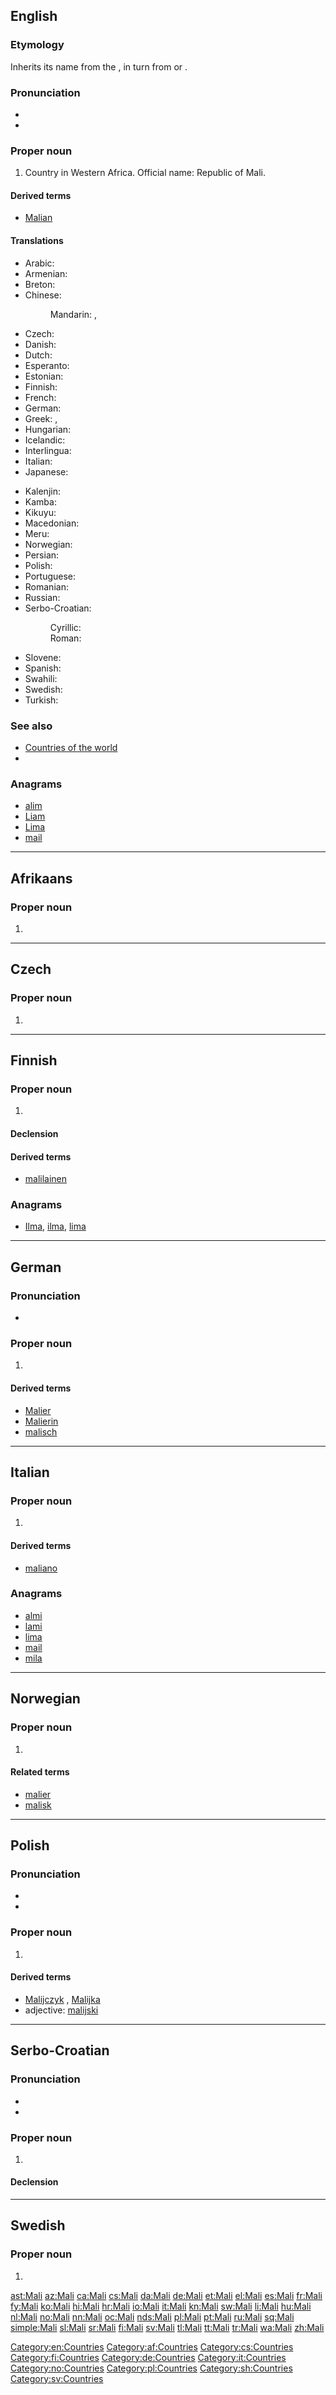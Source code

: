 {{also|mali}}
==English==

===Etymology===
Inherits its name from the {{w|Mali Empire}}, in turn from {{etyl|mnk}} or {{etyl|bm}} {{term|mali||hippopotamus}}.

===Pronunciation===
* {{audio|En-us-Mali.ogg|Audio (US)}}
* {{rhymes|ɑːli}}

===Proper noun===
{{en-proper noun}}

# Country in Western Africa. Official name: Republic of Mali.

====Derived terms====
* [[Malian]]

====Translations====
{{trans-top|A country in Western Africa}}
* Arabic: {{t-|ar|مالي|tr=Mālī}}
* Armenian: {{t-|hy|Մալի|tr=Mali}}
* Breton: {{t-|br|Mali}}
* Chinese:
*: Mandarin: {{t-|cmn|馬里|sc=Hani}}, {{t-|cmn|马里|tr=Mǎlǐ|sc=Hani}}
* Czech: {{t+|cs|Mali|n}}
* Danish: {{t+|da|Mali}}
* Dutch: {{t+|nl|Mali}}
* Esperanto: {{t-|eo|Malio}}
* Estonian: {{t+|et|Mali}}
* Finnish: {{t+|fi|Mali}}
* French: {{t+|fr|Mali}}
* German: {{t+|de|Mali}}
* Greek: {{t+|el|Μάλι|n|tr=Máli}}, {{t-|el|Μαλί|n|tr=Malí}}
* Hungarian: {{t+|hu|Mali}}
* Icelandic: {{t+|is|Malí|n}}
* Interlingua: {{t-|ia|Mali}}
* Italian: {{t+|it|Mali}}
* Japanese: {{t-|ja|マリ|tr=Mari}}
{{trans-mid}}
* Kalenjin: {{tø|kln|Mali}}
* Kamba: {{tø|kam|Mali}}
* Kikuyu: {{tø|ki|Mali}}
* Macedonian: {{t+|mk|Мали|n|tr=Máli}}
* Meru: {{tø|mer|Mali}}
* Norwegian: {{t+|no|Mali}}
* Persian: {{t+|fa|مالی|tr=Mâli|sc=fa-Arab}}
* Polish: {{t+|pl|Mali}}
* Portuguese: {{t+|pt|Mali}}
* Romanian: {{t-|ro|Mali}}
* Russian: {{t-|ru|Мали|f|tr=Malí}}
* Serbo-Croatian:
*: Cyrillic: {{t-|sh|Мали|m|alt=Ма̑ли|sc=Cyrl}}
*: Roman: {{t-|sh|Mali|m|alt=Mȃli}}
* Slovene: {{t+|sl|Mali}}
* Spanish: {{t+|es|Malí}}
* Swahili: {{t+|sw|mali}}
* Swedish: {{t+|sv|Mali}}
* Turkish: {{t+|tr|Mali}}
{{trans-bottom}}

===See also===
* [[Appendix:Countries of the world|Countries of the world]]
* {{pedia}}

===Anagrams===
* [[alim#English|alim]]
* [[Liam#English|Liam]]
* [[Lima#English|Lima]]
* [[mail#English|mail]]

[[Category:en:Countries]]

----

==Afrikaans==

===Proper noun===
{{head|af|proper noun}}

# {{l|en|Mali}}

[[Category:af:Countries]]

----

==Czech==

===Proper noun===
{{cs-proper noun|g=n}}

# {{l|en|Mali}}

[[Category:cs:Countries]]

----

==Finnish==
{{wikipedia|lang=fi}}

===Proper noun===
{{fi-proper noun}}

# {{l|en|Mali}}

====Declension====
{{fi-decl-risti|Mal|nopl=1}}

====Derived terms====
* [[malilainen]]

===Anagrams===
* [[Ilma#Finnish|Ilma]], [[ilma#Finnish|ilma]], [[lima#Finnish|lima]]

[[Category:fi:Countries]]

----

==German==
{{wikipedia|lang=de}}

===Pronunciation===
* {{audio|De-Mali.ogg|Audio}}

===Proper noun===
{{de-proper noun|g=n}}

# {{l|en|Mali}}

====Derived terms====
* [[Malier]]
* [[Malierin]]
* [[malisch]]

[[Category:de:Countries]]

----

==Italian==
{{wikipedia|lang=it}}

===Proper noun===
{{it-proper noun|g=m}}

# {{l|en|Mali}}

====Derived terms====
* [[maliano]]

===Anagrams===
* [[almi#Italian|almi]]
* [[lami#Italian|lami]]
* [[lima#Italian|lima]]
* [[mail#Italian|mail]]
* [[mila#Italian|mila]]

[[Category:it:Countries]]

----

==Norwegian==

===Proper noun===
{{no-proper noun}}

# {{l|en|Mali}}

====Related terms====
* [[malier]]
* [[malisk]]

[[Category:no:Countries]]

----

==Polish==

===Pronunciation===
* {{IPA|/ˈmali/|lang=pl}}
* {{audio|Pl-Mali.ogg|Audio}}

===Proper noun===
{{head|pl|proper noun|g=n}} {{indecl}}

# {{l|en|Mali}}

====Derived terms====
* [[Malijczyk]] {{m}}, [[Malijka]] {{f}}
* adjective: [[malijski]]

[[Category:pl:Countries]]

----

==Serbo-Croatian==

===Pronunciation===
* {{IPA|/mâːli/|lang=sh}}
* {{hyphenation|Ma|li}}

===Proper noun===
{{sh-proper noun|g=m|head=Mȃli|r|Мали|Ма̑ли}}

# {{l|en|Mali}}

====Declension====
{{sh-decl-noun-unc
|Mȃli
|Mȃlija
|Maliju
|Mali
|Mali
|Maliju
|Malijem
}}

[[Category:sh:Countries]]

----

==Swedish==

===Proper noun===
{{head|sv|proper noun}}

# {{l|en|Mali}}

[[Category:sv:Countries]]

[[ast:Mali]]
[[az:Mali]]
[[ca:Mali]]
[[cs:Mali]]
[[da:Mali]]
[[de:Mali]]
[[et:Mali]]
[[el:Mali]]
[[es:Mali]]
[[fr:Mali]]
[[fy:Mali]]
[[ko:Mali]]
[[hi:Mali]]
[[hr:Mali]]
[[io:Mali]]
[[it:Mali]]
[[kn:Mali]]
[[sw:Mali]]
[[li:Mali]]
[[hu:Mali]]
[[nl:Mali]]
[[no:Mali]]
[[nn:Mali]]
[[oc:Mali]]
[[nds:Mali]]
[[pl:Mali]]
[[pt:Mali]]
[[ru:Mali]]
[[sq:Mali]]
[[simple:Mali]]
[[sl:Mali]]
[[sr:Mali]]
[[fi:Mali]]
[[sv:Mali]]
[[tl:Mali]]
[[tt:Mali]]
[[tr:Mali]]
[[wa:Mali]]
[[zh:Mali]]